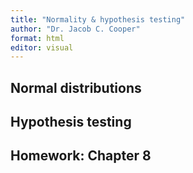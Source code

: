 ```yaml
---
title: "Normality & hypothesis testing"
author: "Dr. Jacob C. Cooper"
format: html
editor: visual
---
```


## Normal distributions

## Hypothesis testing

## Homework: Chapter 8
